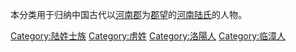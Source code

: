 {{Catnav|頁面分類|历史|歷史學|系譜學|漢族姓氏|陆姓}}
{{Catnav|頁面分類|人文學科|歷史學|系譜學|漢族姓氏|陆姓}}
{{Catnav|頁面分類|人类学|文化人类学|家世與傳承|系譜學|漢族姓氏|陆姓}}

本分类用于归纳中国古代以[[河南郡|河南郡]]为[[郡望|郡望]]的[[河南陆氏|河南陆氏]]的人物。

[[Category:陆姓士族|Category:陆姓士族]]
[[Category:虏姓|Category:虏姓]]
[[Category:洛陽人|Category:洛陽人]]
[[Category:临漳人|Category:临漳人]]